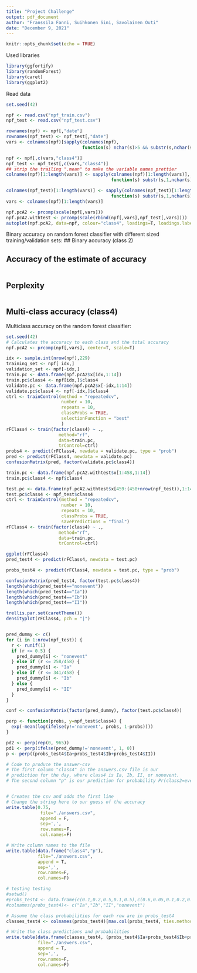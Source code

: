 ---
title: "Project Challenge"
output: pdf_document
author: "Franssila Fanni, Suihkonen Sini, Savolainen Outi"
date: "December 9, 2021"
---

```{r setup, include=FALSE}
knitr::opts_chunk$set(echo = TRUE)
```
\newpage
Used libraries
```{r, message=F}
library(ggfortify)
library(randomForest)
library(caret)
library(ggplot2)
```

Read data

```{r}
set.seed(42)

npf <- read.csv("npf_train.csv")
npf_test <- read.csv("npf_test.csv")

rownames(npf) <- npf[,"date"]
rownames(npf_test) <- npf_test[,"date"]
vars <- colnames(npf)[sapply(colnames(npf),
                             function(s) nchar(s)>5 && substr(s,nchar(s)-4,nchar(s))==".mean")]

npf <- npf[,c(vars,"class4")]
npf_test <- npf_test[,c(vars,"class4")]
## strip the trailing ".mean" to make the variable names prettier
colnames(npf)[1:length(vars)] <- sapply(colnames(npf)[1:length(vars)],
                                        function(s) substr(s,1,nchar(s)-5))

colnames(npf_test)[1:length(vars)] <- sapply(colnames(npf_test)[1:length(vars)],
                                        function(s) substr(s,1,nchar(s)-5))
vars <- colnames(npf)[1:length(vars)]
```



```{r}
npf.pcA2 <- prcomp(scale(npf[,vars]))
npf.pcA2.withtest <- prcomp(scale(rbind(npf[,vars],npf_test[,vars])))
autoplot(npf.pcA2, data=npf, colour="class4", loadings=T, loadings.label=T)
```


Binary accuracy on random forest classifier with different sized training/validation sets:
## Binary accuracy (class 2)


## Accuracy of the estimate of accuracy

```{r}

```

## Perplexity

```{r}

```

## Multi-class accuracy (class4)

Multiclass accuracy on the random forest classifier:

```{r}
set.seed(42)
# Calculates the accuracy to each class and the total accuracy
npf.pcA2 <- prcomp(npf[,vars], center=T, scale=T)

idx <- sample.int(nrow(npf),229)
training_set <- npf[ idx,]
validation_set <- npf[-idx,]
train.pc <- data.frame(npf.pcA2$x[idx,1:14])
train.pc$class4 <- npf[idx,]$class4
validate.pc <- data.frame(npf.pcA2$x[-idx,1:14])
validate.pc$class4 <- npf[-idx,]$class4
ctrl <- trainControl(method = "repeatedcv",
                     number = 10,
                     repeats = 10,
                     classProbs = TRUE,
                     selectionFunction = "best"
                     )
rFClass4 <- train(factor(class4) ~ .,
                    method="rf",
                    data=train.pc,
                    trControl=ctrl)
probs4 <- predict(rFClass4, newdata = validate.pc, type = "prob")
pred <- predict(rFClass4, newdata = validate.pc)
confusionMatrix(pred, factor(validate.pc$class4))

```


```{r}
train.pc <- data.frame(npf.pcA2.withtest$x[1:458,1:14])
train.pc$class4 <- npf$class4

test.pc <- data.frame(npf.pcA2.withtest$x[459:(458+nrow(npf_test)),1:14])
test.pc$class4 <- npf_test$class4
ctrl <- trainControl(method = "repeatedcv",
                     number = 10,
                     repeats = 10,
                     classProbs = TRUE,
                     savePredictions = "final")
rFClass4 <- train(factor(class4) ~ .,
                    method="rf",
                    data=train.pc,
                    trControl=ctrl)

ggplot(rFClass4)
pred_test4 <- predict(rFClass4, newdata = test.pc)

probs_test4 <- predict(rFClass4, newdata = test.pc, type = "prob")

confusionMatrix(pred_test4, factor(test.pc$class4))
length(which(pred_test4=="nonevent"))
length(which(pred_test4=="Ia"))
length(which(pred_test4=="Ib"))
length(which(pred_test4=="II"))
```
```{r}
trellis.par.set(caretTheme())
densityplot(rFClass4, pch = "|")


pred_dummy <- c()
for (i in 1:nrow(npf_test)) {
  r <- runif(1)
  if (r <= 0.5) {
    pred_dummy[i] <- "nonevent"
  } else if (r <= 258/458) {
    pred_dummy[i] <- "Ia"
  } else if (r <= 341/458) {
    pred_dummy[i] <- "Ib"
  } else {
    pred_dummy[i] <- "II"
  }
}

conf <- confusionMatrix(factor(pred_dummy), factor(test.pc$class4))

perp <- function(probs, y=npf_test$class4) {
  exp(-mean(log(ifelse(y!='nonevent', probs, 1-probs))))
}

pd2 <- perp(rep(0, 965))
pd1 <- perp(ifelse(pred_dummy!='nonevent', 1, 0))
p <- perp((probs_test4$Ia+probs_test4$Ib+probs_test4$II))


```

```{r}
# Code to produce the answer-csv
# The first column "class4" in the answers.csv file is our 
# prediction for the day, where class4 is Ia, Ib, II, or nonevent.
# The second column "p" is our prediction for probability Pr(class2=event)


# Creates the csv and adds the first line
# Change the string here to our guess of the accuracy
write.table(0.75,
             file="./answers.csv",
             append = F,
             sep=',',
             row.names=F,
             col.names=F)

# Write column names to the file
write.table(data.frame("class4","p"),
            file="./answers.csv",
            append = T,
            sep=',',
            row.names=F,
            col.names=F)

# testing testing
#setwd()
#probs_test4 <- data.frame(c(0.1,0.2,0.5,0.1,0.5),c(0.6,0.05,0.1,0.2,0.05),c(0.1,0.7,0.2,0.2,0.15),c(0.2,0.05,0.2,0.5,0.3))
#colnames(probs_test4)<- c("Ia","Ib","II","nonevent")

# Assume the class probabilities for each row are in probs_test4
classes_test4 <- colnames(probs_test4)[max.col(probs_test4, ties.method = "first")]

# Write the class predictions and probabilities
write.table(data.frame(classes_test4, (probs_test4$Ia+probs_test4$Ib+probs_test4$II)),
            file="./answers.csv",
            append = T,
            sep=',',
            row.names=F,
            col.names=F)



```

